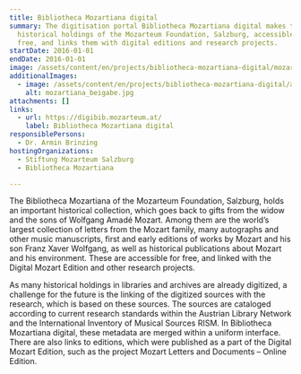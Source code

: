 ```yaml
---
title: Bibliotheca Mozartiana digital
summary: The digitisation portal Bibliotheca Mozartiana digital makes the
  historical holdings of the Mozarteum Foundation, Salzburg, accessible for
  free, and links them with digital editions and research projects.
startDate: 2016-01-01
endDate: 2016-01-01
image: /assets/content/en/projects/bibliotheca-mozartiana-digital/mozart.png
additionalImages:
  - image: /assets/content/en/projects/bibliotheca-mozartiana-digital/additionalImages/mozartiana_beigabe.jpg
    alt: mozartiana_beigabe.jpg
attachments: []
links:
  - url: https://digibib.mozarteum.at/
    label: Bibliotheca Mozartiana digital
responsiblePersons:
  - Dr. Armin Brinzing
hostingOrganizations:
  - Stiftung Mozarteum Salzburg
  - Bibliotheca Mozartiana

---
```

The Bibliotheca Mozartiana of the Mozarteum Foundation, Salzburg, holds an important historical collection, which goes back to gifts from the widow and the sons of Wolfgang Amadé Mozart. Among them are the world’s largest collection of letters from the Mozart family, many autographs and other music manuscripts, first and early editions of works by Mozart and his son Franz Xaver Wolfgang, as well as historical publications about Mozart and his environment. These are accessible for free, and linked with the Digital Mozart Edition and other research projects.

As many historical holdings in libraries and archives are already digitized, a challenge for the future is the linking of the digitized sources with the research, which is based on these sources. The sources are cataloged according to current research standards within the Austrian Library Network and the International Inventory of Musical Sources RISM. In Bibliotheca Mozartiana digital, these metadata are merged within a uniform interface. There are also links to editions, which were published as a part of the Digital Mozart Edition, such as the project Mozart Letters and Documents – Online Edition.